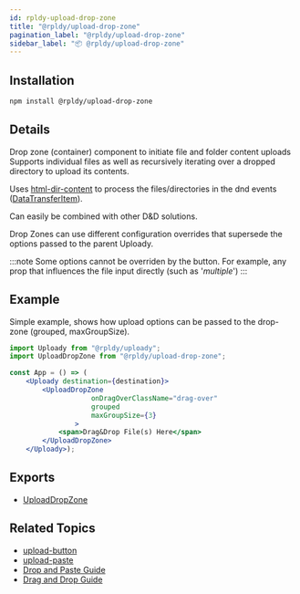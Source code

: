 ```yaml
---
id: rpldy-upload-drop-zone
title: "@rpldy/upload-drop-zone"
pagination_label: "@rpldy/upload-drop-zone"
sidebar_label: "📦 @rpldy/upload-drop-zone"
---
```


## Installation

```bash npm2yarn
npm install @rpldy/upload-drop-zone
```

## Details

Drop zone (container) component to initiate file and folder content uploads
Supports individual files as well as recursively iterating over a dropped directory to upload its contents.

Uses [html-dir-content](https://www.npmjs.com/package/html-dir-content) to process the files/directories in the dnd events ([DataTransferItem](https://developer.mozilla.org/en-US/docs/Web/API/DataTransferItem)).

Can easily be combined with other D&D solutions.

Drop Zones can use different configuration overrides that supersede the options passed to the parent Uploady.

:::note
Some options cannot be overriden by the button. For example, any prop that influences the file input directly (such as '_multiple_')
:::

## Example

Simple example, shows how upload options can be passed to the drop-zone (grouped, maxGroupSize).

```jsx
import Uploady from "@rpldy/uploady";
import UploadDropZone from "@rpldy/upload-drop-zone";

const App = () => (
    <Uploady destination={destination}>
        <UploadDropZone
					onDragOverClassName="drag-over"
					grouped
					maxGroupSize={3}
				>
            <span>Drag&Drop File(s) Here</span>
        </UploadDropZone>
    </Uploady>);
```

## Exports

* [UploadDropZone](../api/components/uploadDropZone)

## Related Topics

* [upload-button](rpldy-upload-button)
* [upload-paste](rpldy-upload-paste)
* [Drop and Paste Guide](../guides/DropAndPaste)
* [Drag and Drop Guide](../guides/DragAndDrop)
